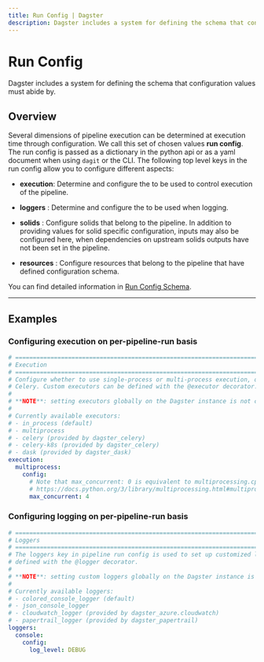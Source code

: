 ```yaml
---
title: Run Config | Dagster
description: Dagster includes a system for defining the schema that configuration values must abide by.
---
```


# Run Config

Dagster includes a system for defining the schema that configuration values must abide by.

## Overview

Several dimensions of pipeline execution can be determined at execution time through configuration.
We call this set of chosen values **run config**. The run config is passed as a dictionary in the
python api or as a yaml document when using `dagit` or the CLI. The following top level keys in the
run config allow you to configure different aspects:

- **execution**: Determine and configure the <PyObject module="dagster" object="Executor" /> to be
  used to control execution of the pipeline.

- **loggers** : Determine and configure the <PyObject module="dagster" object="LoggerDefinition" />
  to be used when logging.

- **solids** : Configure solids that belong to the pipeline. In addition to providing values for
  solid specific configuration, inputs may also be configured here, when dependencies on upstream
  solids outputs have not been set in the pipeline.

- **resources** : Configure resources that belong to the pipeline that have defined configuration
  schema.

You can find detailed information in [Run Config Schema](/\_apidocs/execution#run-config-schema).

---

## Examples

### Configuring execution on per-pipeline-run basis

```yaml file=/concepts/pipeline_runs/run_config_execution.yaml
# ==================================================================================================
# Execution
# ==================================================================================================
# Configure whether to use single-process or multi-process execution, or use custom executors like
# Celery. Custom executors can be defined with the @executor decorator.
#
# **NOTE**: setting executors globally on the Dagster instance is not currently supported!
#
# Currently available executors:
# - in_process (default)
# - multiprocess
# - celery (provided by dagster_celery)
# - celery-k8s (provided by dagster_celery)
# - dask (provided by dagster_dask)
execution:
  multiprocess:
    config:
      # Note that max_concurrent: 0 is equivalent to multiprocessing.cpu_count() - see:
      # https://docs.python.org/3/library/multiprocessing.html#multiprocessing.cpu_count
      max_concurrent: 4
```

### Configuring logging on per-pipeline-run basis

```yaml file=/concepts/pipeline_runs/run_config_loggers.yaml
# ==================================================================================================
# Loggers
# ==================================================================================================
# The loggers key in pipeline run config is used to set up customized loggers. Custom loggers can be
# defined with the @logger decorator.
#
# **NOTE**: setting custom loggers globally on the Dagster instance is not currently supported!
#
# Currently available loggers:
# - colored_console_logger (default)
# - json_console_logger
# - cloudwatch_logger (provided by dagster_azure.cloudwatch)
# - papertrail_logger (provided by dagster_papertrail)
loggers:
  console:
    config:
      log_level: DEBUG
```
